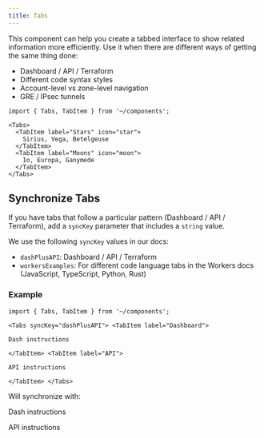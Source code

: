 ```yaml
---
title: Tabs
---
```



This component can help you create a tabbed interface to show related information more efficiently. Use it when there are different ways of getting the same thing done:

- Dashboard / API / Terraform
- Different code syntax styles
- Account-level vs zone-level navigation
- GRE / IPsec tunnels


```mdx live
import { Tabs, TabItem } from '~/components';

<Tabs>
  <TabItem label="Stars" icon="star">
    Sirius, Vega, Betelgeuse
  </TabItem>
  <TabItem label="Moons" icon="moon">
    Io, Europa, Ganymede
  </TabItem>
</Tabs>
```

## Synchronize Tabs

If you have tabs that follow a particular pattern (Dashboard / API / Terraform), add a `syncKey` parameter that includes a `string` value.

We use the following `syncKey` values in our docs:

- `dashPlusAPI`: Dashboard / API / Terraform
- `workersExamples`: For different code language tabs in the Workers docs (JavaScript, TypeScript, Python, Rust)

### Example

```mdx live
import { Tabs, TabItem } from '~/components';

<Tabs syncKey="dashPlusAPI"> <TabItem label="Dashboard">

Dash instructions

</TabItem> <TabItem label="API">

API instructions

</TabItem> </Tabs>

```

Will synchronize with:

<Tabs syncKey="dashPlusAPI"> <TabItem label="Dashboard">

Dash instructions

</TabItem> <TabItem label="API">

API instructions

</TabItem> </Tabs>
